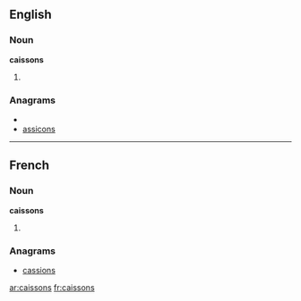 ==English==

===Noun===
'''caissons'''

# {{plural of|[[caisson]]}}

===Anagrams===
* {{alphagram|acinosss}}
* [[assicons#English|assicons]]

----

==French==

===Noun===
'''caissons''' {{m|p}}

# {{plural of|[[caisson#French|caisson]]|lang=fr}}

===Anagrams===
* [[cassions#French|cassions]]

[[ar:caissons]]
[[fr:caissons]]